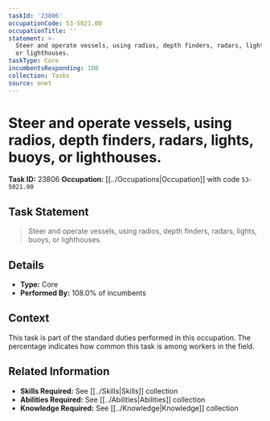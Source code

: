 ```yaml
---
taskId: '23806'
occupationCode: 53-5021.00
occupationTitle: ''
statement: >-
  Steer and operate vessels, using radios, depth finders, radars, lights, buoys,
  or lighthouses.
taskType: Core
incumbentsResponding: 108
collection: Tasks
source: onet
---
```

# Steer and operate vessels, using radios, depth finders, radars, lights, buoys, or lighthouses.

**Task ID:** 23806
**Occupation:** [[../Occupations|Occupation]] with code `53-5021.00`

## Task Statement

> Steer and operate vessels, using radios, depth finders, radars, lights, buoys, or lighthouses.

## Details

- **Type:** Core
- **Performed By:** 108.0% of incumbents

## Context

This task is part of the standard duties performed in this occupation. The percentage indicates how common this task is among workers in the field.

## Related Information

- **Skills Required:** See [[../Skills|Skills]] collection
- **Abilities Required:** See [[../Abilities|Abilities]] collection
- **Knowledge Required:** See [[../Knowledge|Knowledge]] collection
